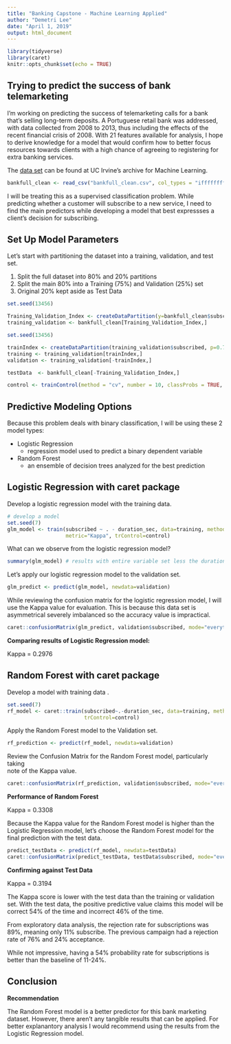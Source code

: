 ```yaml
---
title: "Banking Capstone - Machine Learning Applied"
author: "Demetri Lee"
date: "April 1, 2019"
output: html_document
---
```


```r
library(tidyverse)
library(caret)
knitr::opts_chunk$set(echo = TRUE)
```

## Trying to predict the success of bank telemarketing

I'm working on predicting the success of telemarketing calls for a bank that's 
selling long-term deposits. A Portuguese retail bank was addressed, with data 
collected from 2008 to 2013, thus including the effects of the recent 
financial crisis of 2008. With 21 features available for analysis, I hope to 
derive knowledge for a model that would confirm how to better focus resources 
towards clients with a high chance of agreeing to registering for extra 
banking services. 

The [data set](https://archive.ics.uci.edu/ml/datasets/Bank+Marketing) can be 
found at UC Irvine's archive for Machine Learning.

```r
bankfull_clean <- read_csv("bankfull_clean.csv", col_types = "ifffffffffiiiifdddddf")
```


I will be treating this as a supervised classification problem. While 
predicting whether a customer will subscribe to a new service, I need to find 
the main predictors while developing a model that best expressses a client's 
decision for subscribing. 

## Set Up Model Parameters

Let's start with partitioning the dataset into a training, validation, and 
test set.

1. Split the full dataset into 80% and 20% partitions
2. Split the main 80% into a Training (75%) and Validation (25%) set
3. Original 20% kept aside as Test Data

```r
set.seed(13456)

Training_Validation_Index <- createDataPartition(y=bankfull_clean$subscribed, p=0.80, list=FALSE)
training_validation <- bankfull_clean[Training_Validation_Index,]

set.seed(13456)

trainIndex <- createDataPartition(training_validation$subscribed, p=0.75, list=FALSE)
training <- training_validation[trainIndex,]
validation <- training_validation[-trainIndex,]

testData  <- bankfull_clean[-Training_Validation_Index,]

control <- trainControl(method = "cv", number = 10, classProbs = TRUE, verboseIter = FALSE)
```


## Predictive Modeling Options

Because this problem deals with binary classification, I will be using these 2 
model types:

* Logistic Regression
    * regression model used to predict a binary dependent variable 
    
* Random Forest
    * an ensemble of decision trees analyzed for the best prediction 
    

## Logistic Regression with caret package

Develop a logistic regression model with the training data. 

```r
# develop a model
set.seed(7)
glm_model <- train(subscribed ~ . - duration_sec, data=training, method="glm", na.action=na.omit, 
                   metric="Kappa", trControl=control)
```


What can we observe from the logistic regression model? 

```r
summary(glm_model) # results with entire variable set less the duration of last call
```


Let's apply our logistic regression model to the validation set.

```r
glm_predict <- predict(glm_model, newdata=validation)
```


While reviewing the confusion matrix for the logistic regression model, I will 
use the Kappa value for evaluation. This is because this data set is 
asymmetrical severely imbalanced so the accuracy value is impractical.

```r
caret::confusionMatrix(glm_predict, validation$subscribed, mode="everything", positive="yes") 
```

**Comparing results of Logistic Regression model:**

Kappa = 0.2976


## Random Forest with caret package

Develop a model with training data .

```r
set.seed(7)
rf_model <- caret::train(subscribed~.-duration_sec, data=training, method="rf", metric="Kappa", 
                         trControl=control)
```


Apply the Random Forest model to the Validation set.

```r
rf_prediction <- predict(rf_model, newdata=validation)
```


Review the Confusion Matrix for the Random Forest model, particularly taking  
note of the Kappa value.

```r
caret::confusionMatrix(rf_prediction, validation$subscribed, mode="everything", positive="yes")
```


**Performance of Random Forest**

Kappa = 0.3308

Because the Kappa value for the Random Forest model is higher than the Logistic 
Regression model, let's choose the Random Forest model for the final prediction 
with the test data.

```r
predict_testData <- predict(rf_model, newdata=testData)
caret::confusionMatrix(predict_testData, testData$subscribed, mode="everything", positive="yes")
```


**Confirming against Test Data**

Kappa = 0.3194

The Kappa score is lower with the test data than the training or validation 
set. With the test data, the positive predictive value claims this model will 
be correct 54% of the time and incorrect 46% of the time.

From exploratory data analysis, the rejection rate for subscriptions was 89%, 
meaning only 11% subscribe. The previous campaign had a rejection rate of 76%
and 24% acceptance.

While not impressive, having a 54% probability rate for subscriptions is 
better than the baseline of 11-24%.


## Conclusion

**Recommendation**

The Random Forest model is a better predictor for this bank marketing dataset. 
However, there aren't any tangible results that can be applied. For better 
explanantory analysis I would recommend using the results from the Logistic 
Regression model. 

